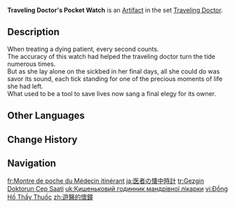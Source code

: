 {{Artifact Infobox
|image = Item Traveling Doctor's Pocket Watch.png
|set   = Traveling Doctor
|piece = Sands of Eon
}}
{{Description|A precise instrument used for keeping time. For a doctor, every second counts.}}
'''Traveling Doctor's Pocket Watch''' is an [[Artifact]] in the set [[Traveling Doctor]].

==Description==
When treating a dying patient, every second counts.<br>The accuracy of this watch had helped the traveling doctor turn the tide numerous times.<br>But as she lay alone on the sickbed in her final days, all she could do was savor its sound, each tick standing for one of the precious moments of life she had left.<br>What used to be a tool to save lives now sang a final elegy for its owner.

==Other Languages==
{{Other Languages
|en      = Traveling Doctor's Pocket Watch
|zhs     = 游医的怀钟
|zhs_rm  = Yóu Yī de Huáizhōng
|zht     = 遊醫的懷鐘
|zht_rm  = Yóu Yī de Huáizhōng
|zh_tl   = Traveling Doctor's Pocket Watch
|ja      = 医者の懐中時計
|ja_rm   = Isha no Kaichuu-dokei
|ja_tl   = Doctor's Pocket Watch
|ko      = 떠돌이 의사의 회중시계
|ko_rm   = Tteodori Uisa-ui Hoejungsigye
|ko_tl   = Wanderer Doctor's Pocket Watch
|es      = Reloj de Bolsillo de la Médica Itinerante
|es_tl   = Pocket Watch of the Traveling Doctor
|fr      = Montre de poche du Médecin itinérant
|fr_tl   = Pocket Watch of the Traveling Doctor
|ru      = Карманные часы целителя
|ru_tl   = Healer's Pocket Watch
|th      = Traveling Doctor's Pocket Watch
|vi      = Đồng Hồ Thầy Thuốc
|vi_tl   = 
|de      = Wanderarzt-Taschenuhr
|de_tl   = Traveling Doctor's Pocket Watch
|id      = Traveling Doctor's Pocket Watch
|pt      = Relógio de Bolso do Doutor Viajante
|pt_tl   = 
|tr      = Gezgin Doktorun Cep Saati
|tr_tl   = Traveling Doctor's Pocket Watch
|it      = Orologio della dottoressa errante
|it_tl   = 
}}

==Change History==
{{Change History|1.0}}

==Navigation==
{{Artifact Set Navbox|Traveling Doctor}}

[[fr:Montre de poche du Médecin itinérant]]
[[ja:医者の懐中時計]]
[[tr:Gezgin Doktorun Cep Saati]]
[[uk:Кишеньковий годинник мандрівної лікарки]]
[[vi:Đồng Hồ Thầy Thuốc]]
[[zh:遊醫的懷鐘]]